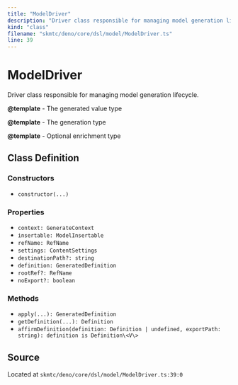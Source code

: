 ```yaml
---
title: "ModelDriver"
description: "Driver class responsible for managing model generation lifecycle."
kind: "class"
filename: "skmtc/deno/core/dsl/model/ModelDriver.ts"
line: 39
---
```


# ModelDriver

Driver class responsible for managing model generation lifecycle.


**@template** - The generated value type

**@template** - The generation type

**@template** - Optional enrichment type

## Class Definition

### Constructors

- `constructor(...)`

### Properties

- `context: GenerateContext`
- `insertable: ModelInsertable`
- `refName: RefName`
- `settings: ContentSettings`
- `destinationPath?: string`
- `definition: GeneratedDefinition`
- `rootRef?: RefName`
- `noExport?: boolean`

### Methods

- `apply(...): GeneratedDefinition`
- `getDefinition(...): Definition`
- `affirmDefinition(definition: Definition | undefined, exportPath: string): definition is Definition\<V\>`

## Source

Located at `skmtc/deno/core/dsl/model/ModelDriver.ts:39:0`
